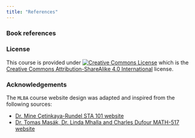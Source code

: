 ```yaml
---
title: "References"
---
```


### Book references

### License

This course is provided under [![Creative Commons License](https://licensebuttons.net/l/by-sa/4.0/88x31.png){alt="Creative Commons License"}](https://creativecommons.org/licenses/by-sa/4.0/)\ which is the [Creative Commons Attribution-ShareAlike 4.0 International](https://creativecommons.org/licenses/by-sa/4.0/) license.

### Acknowledgements
The `MLBA` course website design was adapted and inspired from the following sources:

- [Dr. Mine Çetinkaya-Rundel STA 101 website](https://sta101-f23.github.io/course-overview.html)
- [Dr. Tomas Masák, Dr. Linda Mhalla and Charles Dufour MATH-517 website](https://math-517.github.io/math_517_website/)
